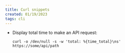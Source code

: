 ```yaml
---
title: Curl snippets
created: 01/19/2023
tags: cli
---
```


- Display total time to make an API request:

  `curl -o /dev/null -s -w 'total: %{time_total}\ns' https://some/api/path`
